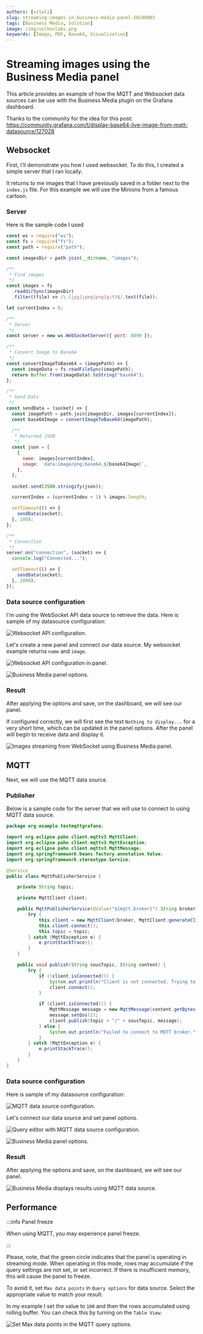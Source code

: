 ```yaml
---
authors: [vitali]
slug: streaming-images-in-business-media-panel-20240903
tags: [Business Media, Solution]
image: /img/volkovlabs.png
keywords: [Image, PDF, Base64, Visualization]
---
```



# Streaming images using the Business Media panel

This article provides an example of how the MQTT and Websocket data sources can be use with the Business Media plugin on the Grafana dashboard.

Thanks to the community for the idea for this post: https://community.grafana.com/t/display-base64-live-image-from-mqtt-datasource/127028

## Websocket

First, I'll demonstrate you how I used websocket. To do this, I created a simple server that I ran locally.

It returns to me images that I have previously saved in a folder next to the `index.js` file. For this example we will use the Minions from a famous cartoon.

### Server

Here is the sample code I used

```js
const ws = require("ws");
const fs = require("fs");
const path = require("path");

const imagesDir = path.join(__dirname, "images");

/**
 * Find images
 */
const images = fs
  .readdirSync(imagesDir)
  .filter((file) => /\.(jpg|jpeg|png|gif)$/.test(file));

let currentIndex = 0;

/**
 * Server
 */
const server = new ws.WebSocketServer({ port: 8090 });

/**
 * Convert Image to Base64
 */
const convertImageToBase64 = (imagePath) => {
  const imageData = fs.readFileSync(imagePath);
  return Buffer.from(imageData).toString("base64");
};

/**
 * Send Data
 */
const sendData = (socket) => {
  const imagePath = path.join(imagesDir, images[currentIndex]);
  const base64Image = convertImageToBase64(imagePath);

  /**
   * Returned JSON
   */
  const json = [
    {
      name: images[currentIndex],
      image: `data:image/png;base64,${base64Image}`,
    },
  ];

  socket.send(JSON.stringify(json));

  currentIndex = (currentIndex + 1) % images.length;

  setTimeout(() => {
    sendData(socket);
  }, 100);
};

/**
 * Connection
 */
server.on("connection", (socket) => {
  console.log("Connected...");

  setTimeout(() => {
    sendData(socket);
  }, 1000);
});
```

### Data source configuration

I'm using the WebSocket API data source to retrieve the data. Here is sample of my datasource configuration:

<Image
  title="Websocket API configuration."
  src="/img/blog/2024-09-03-business-media-streaming/websocket-config.png"
/>

Let's create a new panel and connect our data source. My websocket example returns `name` and `image`.

<Image
  title="Websocket API configuration in panel."
  src="/img/blog/2024-09-03-business-media-streaming/websocket-panel-config.png"
/>

<Image
  title="Business Media panel options."
  src="/img/blog/2024-09-03-business-media-streaming/panel-websocket-options.png"
/>

### Result

After applying the options and save, on the dashboard, we will see our panel.

If configured correctly, we will first see the text `Nothing to display...` for a very short time, which can be updated in the panel options. After the panel will begin to receive data and display it.

<Image
  title="Images streaming from WebSocket using Business Media panel."
  src="/img/blog/2024-09-03-business-media-streaming/websocket-result.gif"
/>

## MQTT

Next, we will use the MQTT data source.

### Publisher

Below is a sample code for the server that we will use to connect to using MQTT data source.

```java
package org.example.testmqttgrafana;

import org.eclipse.paho.client.mqttv3.MqttClient;
import org.eclipse.paho.client.mqttv3.MqttException;
import org.eclipse.paho.client.mqttv3.MqttMessage;
import org.springframework.beans.factory.annotation.Value;
import org.springframework.stereotype.Service;

@Service
public class MqttPublisherService {

    private String topic;

    private MqttClient client;

    public MqttPublisherService(@Value("${mqtt.broker}") String broker, @Value("${mqtt.topic}") String topic) {
        try {
            this.client = new MqttClient(broker, MqttClient.generateClientId());
            this.client.connect();
            this.topic = topic;
        } catch (MqttException e) {
            e.printStackTrace();
        }
    }

    public void publish(String sousTopic, String content) {
        try {
            if (!client.isConnected()) {
                System.out.println("Client is not connected. Trying to connect...");
                client.connect();
            }

            if (client.isConnected()) {
                MqttMessage message = new MqttMessage(content.getBytes());
                message.setQos(2);
                client.publish(topic + "/" + sousTopic, message);
            } else {
                System.out.println("Failed to connect to MQTT broker.");
            }
        } catch (MqttException e) {
            e.printStackTrace();
        }
    }
}

```

### Data source configuration

Here is sample of my datasource configuration:

<Image
  title="MQTT data source configuration."
  src="/img/blog/2024-09-03-business-media-streaming/mqtt-config.png"
/>

Let's connect our data source and set panel options.

<Image
  title="Query editor with MQTT data source configuration."
  src="/img/blog/2024-09-03-business-media-streaming/mqtt-panel-config.png"
/>

<Image
  title="Business Media panel options."
  src="/img/blog/2024-09-03-business-media-streaming/mqtt-panel-options.png"
/>

### Result

After applying the options and save, on the dashboard, we will see our panel.

<Image
  title="Business Media displays results using MQTT data source."
  src="/img/blog/2024-09-03-business-media-streaming/mqtt-result.gif"
/>

## Performance

:::info Panel freeze

When using MQTT, you may experience panel freeze.

:::

Please, note, that the green circle indicates that the panel is operating in streaming mode. When operating in this mode, rows may accumulate if the query settings are not set, or set incorrect. If there is insufficient memory, this will cause the panel to freeze.

To avoid it, set `Max data points` in `Query options` for data source. Select the appropriate value to match your result.

In my example I set the value to `100` and then the rows accumulated using rolling buffer. You can check this by turning on the `Table View`.

<Image
  title="Set Max data points in the MQTT query options."
  src="/img/blog/2024-09-03-business-media-streaming/mqtt-query-options.png"
/>

<Feedback />
